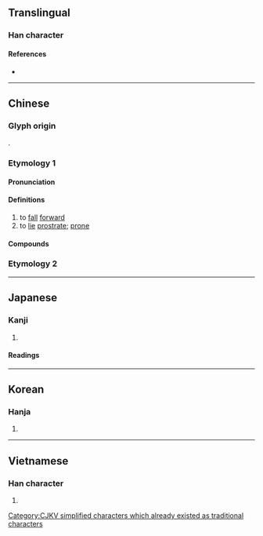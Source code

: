 {{also|僕}}
{{character info/new}}
==Translingual==
{{ja-forms|仆/[[僕]]|仆/仆|仆/[[僕]]}}

[[Category:CJKV simplified characters which already existed as traditional characters]]

===Han character===
{{Han char|rn=9|rad=人|as=02|sn=4|four=23200|canj=OY|ids=⿰亻卜}}

====References====
* {{Han ref|kx=0091.140|dkj=00354|dj=0193.060|hdz=10108.030|uh=4EC6|ud=20166|bh=A4B2|bd=42162}}

----

==Chinese==
{{zh-forms|alt=扑}}

===Glyph origin===
{{Han etym}}
{{Han compound|人|卜|c1=s|c2=p|ls=psc}}.

===Etymology 1===

====Pronunciation====
{{zh-pron
|m=pū,fù,2nb=variant
|c=fu6,puk1
|c_note=fu6 - literary; puk1 - colloquial
|h=pfs=phuk
|mn=phak
|w=2pheu
|mc=y
|oc=y
|cat=v
}}

====Definitions====
{{zh-hanzi}}

# to [[fall]] [[forward]]
# to [[lie]] [[prostrate]]; [[prone]]

====Compounds====
{{zh-der|仆街|仆地|前仆後繼|偃仆|屢仆屢起|僵仆|前仆後起|仆然|攧攧仆仆|此仆彼起|顛仆}}

===Etymology 2===
{{zh-see|僕||[[servant]]}}

----

==Japanese==

===Kanji===
{{ja-kanji|grade=|rs=人02}}

# {{defn|lang=ja|sort=人02}}

====Readings====
{{ja-readings
|goon=ふ, ぼく
|kanon=ふ, ほく
|kun=たお-れる
}}

----

==Korean==

===Hanja===
{{ko-hanja|hangeul=부|rv=bu|mr=pu|y=pwu}}

# {{defn|lang=ko|sort=人02}}

----

==Vietnamese==

===Han character===
{{vi-hantu|[[bộc]], [[phó]]|rs=人02}}

# {{defn|lang=vi|sort=人02}}